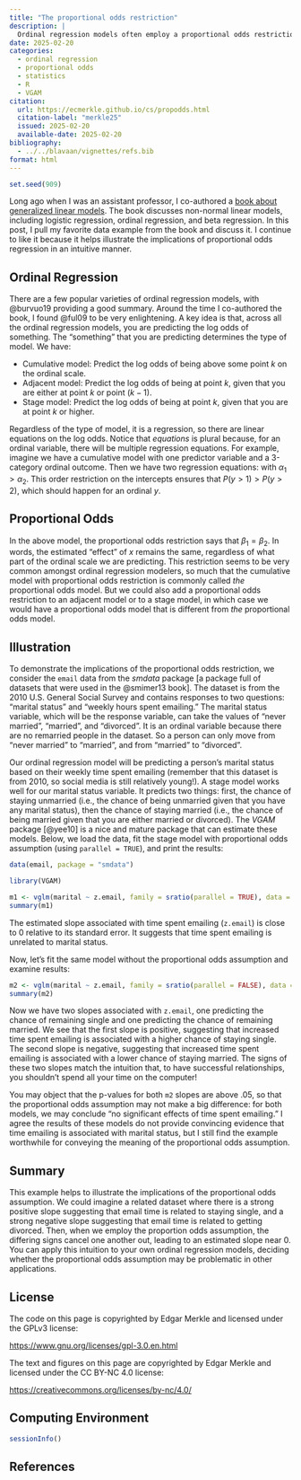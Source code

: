 ```yaml
---
title: "The proportional odds restriction"
description: |
  Ordinal regression models often employ a proportional odds restriction, which roughly means that the effect of moving from one ordinal category to the next is constant. Here, we provide an example of a model with a predictor that has opposite effects depending on the ordinal categories in question. The example helps provide intuition for what the proportional odds restriction does and why we might consider avoiding it. The example originally appeared in @smimer13.
date: 2025-02-20
categories:
  - ordinal regression
  - proportional odds
  - statistics
  - R
  - VGAM
citation:
  url: https://ecmerkle.github.io/cs/propodds.html
  citation-label: "merkle25"
  issued: 2025-02-20
  available-date: 2025-02-20
bibliography:
  - ../../blavaan/vignettes/refs.bib
format: html
---
```


```r
set.seed(909)
```

Long ago when I was an assistant professor, I co-authored a [book about generalized linear models](https://www.routledge.com/Generalized-Linear-Models-for-Categorical-and-Continuous-Limited-Dependent/Smithson-Merkle/p/book/9781466551732). The book discusses non-normal linear models, including logistic regression, ordinal regression, and beta regression. In this post, I pull my favorite data example from the book and discuss it. I continue to like it because it helps illustrate the implications of proportional odds regression in an intuitive manner.

## Ordinal Regression
There are a few popular varieties of ordinal regression models, with @burvuo19 providing a good summary. Around the time I co-authored the book, I found @ful09 to be very enlightening. A key idea is that, across all the ordinal regression models, you are predicting the log odds of something. The "something" that you are predicting determines the type of model. We have:

- Cumulative model: Predict the log odds of being above some point $k$ on the ordinal scale.
- Adjacent model: Predict the log odds of being at point $k$, given that you are either at point $k$ or point $(k-1)$.
- Stage model: Predict the log odds of being at point $k$, given that you are at point $k$ or higher.

Regardless of the type of model, it is a regression, so there are linear equations on the log odds. Notice that *equations* is plural because, for an ordinal variable, there will be multiple regression equations. For example, imagine we have a cumulative model with one predictor variable and a 3-category  ordinal outcome. Then we have two regression equations:
\begin{align*}
\log \left (\frac{P(y > 1)}{P(y = 1)} \right) &= \alpha_1 + \beta_{1} x \\
\log \left (\frac{P(y > 2)}{P(y \leq 2)} \right) &= \alpha_2 + \beta_{2} x.
\end{align*}
with $\alpha_1 > \alpha_2$. This order restriction on the intercepts ensures that $P(y > 1) > P(y > 2)$, which should happen for an ordinal $y$.


## Proportional Odds
In the above model, the proportional odds restriction says that $\beta_1 = \beta_2$. In words, the estimated "effect" of $x$ remains the same, regardless of what part of the ordinal scale we are predicting. This restriction seems to be very common amongst ordinal regression modelers, so much that the cumulative model with proportional odds restriction is commonly called *the* proportional odds model. But we could also add a proportional odds restriction to an adjacent model or to a stage model, in which case we would have a proportional odds model that is different from *the* proportional odds model.


## Illustration
To demonstrate the implications of the proportional odds restriction, we consider the `email` data from the *smdata* package [a package full of datasets that were used in the @smimer13 book]. The dataset is from the 2010 U.S. General Social Survey and contains responses to two questions: "marital status" and "weekly hours spent emailing." The marital status variable, which will be the response variable, can take the values of "never married", "married", and "divorced". It is an ordinal variable because there are no remarried people in the dataset.  So a person can only move from "never married" to "married", and from "married" to "divorced".

Our ordinal regression model will be predicting a person's marital status based on their weekly time spent emailing (remember that this dataset is from 2010, so social media is still relatively young!). A stage model works well for our marital status variable. It predicts two things: first, the chance of staying unmarried (i.e., the chance of being unmarried given that you have any marital status), then the chance of staying married (i.e., the chance of being married given that you are either married or divorced). The *VGAM* package [@yee10] is a nice and mature package that can estimate these models. Below, we load the data, fit the stage model with proportional odds assumption (using `parallel = TRUE`), and print the results:

```r
data(email, package = "smdata")

library(VGAM)

m1 <- vglm(marital ~ z.email, family = sratio(parallel = TRUE), data = email)
summary(m1)
```

The estimated slope associated with time spent emailing (`z.email`) is close to 0 relative to its standard error. It suggests that time spent emailing is unrelated to marital status.


Now, let's fit the same model without the proportional odds assumption and examine results:

```r
m2 <- vglm(marital ~ z.email, family = sratio(parallel = FALSE), data = email)
summary(m2)
```

Now we have two slopes associated with `z.email`, one predicting the chance of remaining single and one predicting the chance of remaining married. We see that the first slope is positive, suggesting that increased time spent emailing is associated with a higher chance of staying single. The second slope is negative, suggesting that increased time spent emailing is associated with a lower chance of staying married. The signs of these two slopes match the intuition that, to have successful relationships, you shouldn't spend all your time on the computer!

You may object that the p-values for both `m2` slopes are above .05, so that the proportional odds assumption may not make a big difference: for both models, we may conclude "no significant effects of time spent emailing." I agree the results of these models do not provide convincing evidence that time emailing is associated with marital status, but I still find the example worthwhile for conveying the meaning of the proportional odds assumption.


## Summary
This example helps to illustrate the implications of the proportional odds assumption. We could imagine a related dataset where there is a strong positive slope suggesting that email time is related to staying single, and a strong negative slope suggesting that email time is related to getting divorced. Then, when we employ the proportion odds assumption, the differing signs cancel one another out, leading to an estimated slope near 0. You can apply this intuition to your own ordinal regression models, deciding whether the proportional odds assumption may be problematic in other applications.


## License
The code on this page is copyrighted by Edgar Merkle and licensed under the GPLv3 license:

[https://www.gnu.org/licenses/gpl-3.0.en.html](https://www.gnu.org/licenses/gpl-3.0.en.html)

The text and figures on this page are copyrighted by Edgar Merkle and licensed under the CC BY-NC 4.0 license:

[https://creativecommons.org/licenses/by-nc/4.0/](https://creativecommons.org/licenses/by-nc/4.0/)


## Computing Environment

```r
sessionInfo()
```


## References

